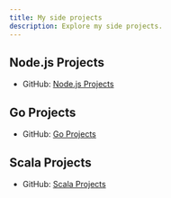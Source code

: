 ```yaml
---
title: My side projects
description: Explore my side projects.
---
```


## Node.js Projects

- GitHub: [Node.js Projects](https://github.com/nkcoder/nodejs-projects)

## Go Projects

- GitHub: [Go Projects](https://github.com/nkcoder/go-projects)

## Scala Projects

- GitHub: [Scala Projects](https://github.com/nkcoder/scala-projects)
